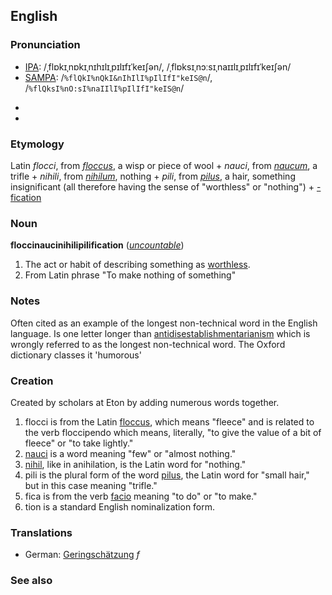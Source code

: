 ==English==
===Pronunciation===
*[[IPA]]: /ˌflɒkɪˌnɒkɪˌnɪhɪlɪˌpɪlɪfɪˈkeɪʃən/, /ˌflɒksɪˌnɔːsɪˌnaɪɪlɪˌpɪlɪfɪˈkeɪʃən/
*[[SAMPA]]: /<tt>%flQkI%nQkI&nIhIlI%pIlIfI"keIS@n</tt>/, /<tt>%flQksI%nO:sI%naIIlI%pIlIfI"keIS@n</tt>/

*{{audio|en-us-floccinaucinihilipilification.ogg|Audio 1 (US)}}
*{{audio|en-us-floccinaucinihilipilification_2.ogg|Audio 2 (US)}}

===Etymology===
Latin ''flocci'', from ''[[floccus]]'', a wisp or piece of wool + ''nauci'', from ''[[naucum]]'', a trifle + ''nihili'', from ''[[nihilum]]'', nothing + ''pili'', from ''[[pilus]]'', a hair, something insignificant (all therefore having the sense of "worthless" or "nothing") + [[-fication]]

===Noun===
'''floccinaucinihilipilification''' (''[[uncountable]]'')

#The act or habit of describing something as [[worthless]].
#From Latin phrase "To make nothing of something"

===Notes===
Often cited as an example of the longest non-technical word in the English language.
Is one letter longer than [[antidisestablishmentarianism]] which is wrongly referred to as the longest non-technical word.
The Oxford dictionary classes it 'humorous'

===Creation===
Created by scholars at Eton by adding numerous words together.

# flocci is from the Latin [[floccus]], which means "fleece" and is related to the verb floccipendo which means, literally, "to give the value of a bit of fleece" or "to take lightly."
# [[nauci]] is a word meaning "few" or "almost nothing."
# [[nihil]], like in anihilation, is the Latin word for "nothing."
# pili is the plural form of the word [[pilus]], the Latin word for "small hair," but in this case meaning "trifle."
# fica is from the verb [[facio]] meaning "to do" or "to make."
# tion is a standard English nominalization form.

===Translations===
*German: [[Geringschätzung]] ''f''

===See also===
{{wikipedia}}
{{wikiquote}}